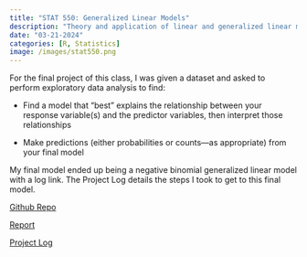```yaml
---
title: "STAT 550: Generalized Linear Models"
description: "Theory and application of linear and generalized linear models (GLMs). Logistic regression, nominal and ordinal responses, Poisson GLMs, correlated responses, random and mixed effects models, Bayesian GLMs, model selection and model checking."
date: "03-21-2024"
categories: [R, Statistics]
image: /images/stat550.png
---
```


For the final project of this class, I was given a dataset and asked to perform 
exploratory data analysis to find:

- Find a model that “best” explains the relationship between your response variable(s) and the
predictor variables, then interpret those relationships

- Make predictions (either probabilities or counts—as appropriate) from your final model

My final model ended up being a negative binomial generalized linear model
with a log link. The Project Log details the steps I took to get to this final
model.

[Github Repo](https://github.com/Wander03/Stat550){target="_blank"}

[Report](/files/stat550/project_report.pdf){target="_blank"}

[Project Log](/files/stat550/project_log.pdf){target="_blank"}

